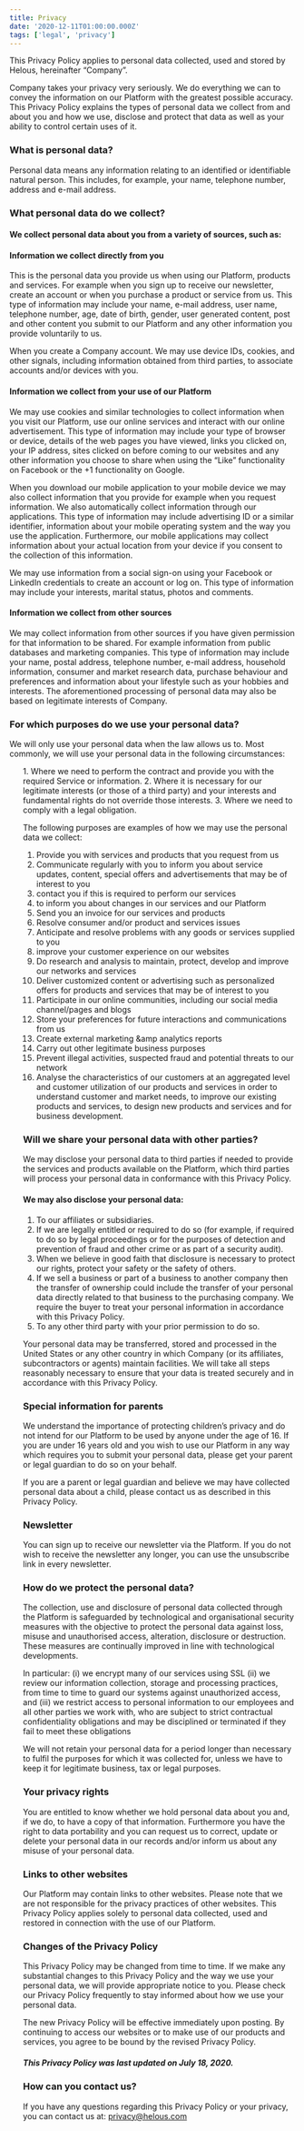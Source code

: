 ```yaml
---
title: Privacy
date: '2020-12-11T01:00:00.000Z'
tags: ['legal', 'privacy']
---
```

This Privacy Policy applies to personal data collected, used and stored
by Helous, hereinafter “Company”.

Company takes your privacy very seriously. We do everything we can to
convey the information on our Platform with the greatest possible
accuracy. This Privacy Policy explains the types of personal data we
collect from and about you and how we use, disclose and protect that
data as well as your ability to control certain uses of it.

### What is personal data?

Personal data means any information relating to an identified or
identifiable natural person. This includes, for example, your name,
telephone number, address and e-mail address.

### What personal data do we collect?
#### We collect personal data about you from a variety of sources, such as:

#### Information we collect directly from you

This is the personal data you provide us when using our Platform,
products and services. For example when you sign up to receive our
newsletter, create an account or when you purchase a product or service
from us. This type of information may include your name, e-mail address,
user name, telephone number, age, date of birth, gender, user generated
content, post and other content you submit to our Platform and any other
information you provide voluntarily to us.


When you create a Company account. We may use device IDs, cookies, and
other signals, including information obtained from third parties, to
associate accounts and/or devices with you.

#### Information we collect from your use of our Platform

We may use cookies and similar technologies to collect information when
you visit our Platform, use our online services and interact with our
online advertisement. This type of information may include your type of
browser or device, details of the web pages you have viewed, links you
clicked on, your IP address, sites clicked on before coming to our
websites and any other information you choose to share when using the
“Like” functionality on Facebook or the +1 functionality on Google.


When you download our mobile application to your mobile device we may
also collect information that you provide for example when you request
information. We also automatically collect information through our
applications. This type of information may include advertising ID or a
similar identifier, information about your mobile operating system and
the way you use the application. Furthermore, our mobile applications
may collect information about your actual location from your device if
you consent to the collection of this information.


We may use information from a social sign-on using your Facebook or
LinkedIn credentials to create an account or log on. This type of
information may include your interests, marital status, photos and
comments.

#### Information we collect from other sources

We may collect information from other sources if you have given
permission for that information to be shared. For example information
from public databases and marketing companies. This type of information
may include your name, postal address, telephone number, e-mail address,
household information, consumer and market research data, purchase
behaviour and preferences and information about your lifestyle such as
your hobbies and interests. The aforementioned processing of personal
data may also be based on legitimate interests of Company.

### For which purposes do we use your personal data?

We will only use your personal data when the law allows us to. Most
commonly, we will use your personal data in the following circumstances:

<ul>
1. Where we need to perform the contract and provide you with the
required Service or information.
2. Where it is necessary for our legitimate interests (or those of a
third party) and your interests and fundamental rights do not override
those interests.
3. Where we need to comply with a legal obligation.

The following purposes are examples of how we may use the personal data
we collect:

1. Provide you with services and products that you request from us
2. Communicate regularly with you to inform you about service updates,
content, special offers and advertisements that may be of interest to
you
3. contact you if this is required to perform our services
4. to inform you about changes in our services and our Platform
5. Send you an invoice for our services and products
6. Resolve consumer and/or product and services issues
7. Anticipate and resolve problems with any goods or services supplied to
you
8. improve your customer experience on our websites
9. Do research and analysis to maintain, protect, develop and improve our
networks and services
10. Deliver customized content or advertising such as personalized offers
for products and services that may be of interest to you
11. Participate in our online communities, including our social media
channel/pages and blogs
12. Store your preferences for future interactions and communications from
us
13. Create external marketing &amp analytics reports
14. Carry out other legitimate business purposes
15. Prevent illegal activities, suspected fraud and potential threats to
our network
16. Analyse the characteristics of our customers at an aggregated level
and customer utilization of our products and services in order to
understand customer and market needs, to improve our existing products
and services, to design new products and services and for business
development.

### Will we share your personal data with other parties?

We may disclose your personal data to third parties if needed to provide
the services and products available on the Platform, which third parties
will process your personal data in conformance with this Privacy Policy.

#### We may also disclose your personal data:

1. To our affiliates or subsidiaries.
2. If we are legally entitled or required to do so (for example, if
required to do so by legal proceedings or for the purposes of
detection and prevention of fraud and other crime or as part of a
security audit).
3. When we believe in good faith that disclosure is necessary to protect
our rights, protect your safety or the safety of others.
4. If we sell a business or part of a business to another company then
the transfer of ownership could include the transfer of your personal
data directly related to that business to the purchasing company. We
require the buyer to treat your personal information in accordance
with this Privacy Policy.
5. To any other third party with your prior permission to do so.

Your personal data may be transferred, stored and processed in the
United States or any other country in which Company (or its affiliates,
subcontractors or agents) maintain facilities. We will take all steps
reasonably necessary to ensure that your data is treated securely and in
accordance with this Privacy Policy.

### Special information for parents

We understand the importance of protecting children’s privacy and do not
intend for our Platform to be used by anyone under the age of 16. If you
are under 16 years old and you wish to use our Platform in any way which
requires you to submit your personal data, please get your parent or
legal guardian to do so on your behalf.


If you are a parent or legal guardian and believe we may have collected
personal data about a child, please contact us as described in this
Privacy Policy.

### Newsletter

You can sign up to receive our newsletter via the Platform. If you do
not wish to receive the newsletter any longer, you can use the
unsubscribe link in every newsletter.

### How do we protect the personal data?

The collection, use and disclosure of personal data collected through
the Platform is safeguarded by technological and organisational security
measures with the objective to protect the personal data against loss,
misuse and unauthorised access, alteration, disclosure or destruction.
These measures are continually improved in line with technological
developments.


In particular: (i) we encrypt many of our services using SSL (ii) we
review our information collection, storage and processing practices,
from time to time to guard our systems against unauthorized access, and
(iii) we restrict access to personal information to our employees and
all other parties we work with, who are subject to strict contractual
confidentiality obligations and may be disciplined or terminated if they
fail to meet these obligations


We will not retain your personal data for a period longer than necessary
to fulfil the purposes for which it was collected for, unless we have to
keep it for legitimate business, tax or legal purposes.

### Your privacy rights

You are entitled to know whether we hold personal data about you and, if
we do, to have a copy of that information. Furthermore you have the
right to data portability and you can request us to correct, update or
delete your personal data in our records and/or inform us about any
misuse of your personal data.

### Links to other websites

Our Platform may contain links to other websites. Please note that we
are not responsible for the privacy practices of other websites. This
Privacy Policy applies solely to personal data collected, used and
restored in connection with the use of our Platform.

### Changes of the Privacy Policy

This Privacy Policy may be changed from time to time. If we make any
substantial changes to this Privacy Policy and the way we use your
personal data, we will provide appropriate notice to you. Please check
our Privacy Policy frequently to stay informed about how we use your
personal data.


The new Privacy Policy will be effective immediately upon posting. By
continuing to access our websites or to make use of our products and
services, you agree to be bound by the revised Privacy Policy.

##### This Privacy Policy was last updated on July 18, 2020.

### How can you contact us?

If you have any questions regarding this Privacy Policy or your privacy,
you can contact us at: privacy@helous.com
